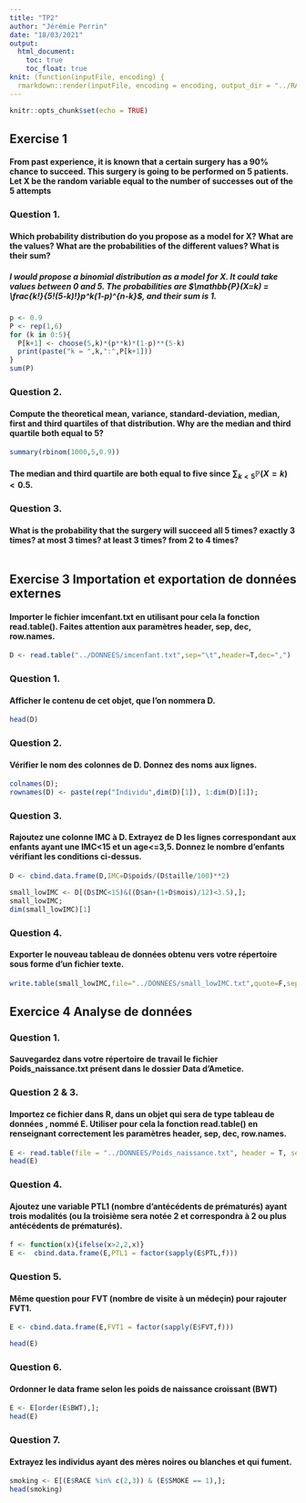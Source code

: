 ```yaml
---
title: "TP2"
author: "Jérémie Perrin"
date: "18/03/2021"
output: 
  html_document:
    toc: true
    toc_float: true
knit: (function(inputFile, encoding) {
  rmarkdown::render(inputFile, encoding = encoding, output_dir = "../RAPPORTS/") })
---
```


```r
knitr::opts_chunk$set(echo = TRUE)
```

## Exercise 1 
#### From past experience, it is known that a certain surgery has a 90% chance to succeed. This surgery is going to be performed on 5 patients. Let X be the random variable equal to the number of successes out of the 5 attempts
### Question 1.
#### Which probability distribution do you propose as a model for X? What are the values? What are the probabilities of the different values? What is their sum?
##### I would propose a binomial distribution as a model for X. It could take values between 0 and 5. The probabilities are $\mathbb{P}(X=k) = \frac{k!}{5!(5-k)!}p^k(1-p)^{n-k}$, and their sum is 1.
```r
p <- 0.9
P <- rep(1,6)
for (k in 0:5){
  P[k+1] <- choose(5,k)*(p**k)*(1-p)**(5-k)
  print(paste("k = ",k,":",P[k+1]))
}
sum(P)
```
### Question 2.
#### Compute the theoretical mean, variance, standard-deviation, median, first and third quartiles of that distribution. Why are the median and third quartile both equal to 5?
```r
summary(rbinom(1000,5,0.9))
```
#### The median and third quartile are both equal to five since $\sum_{k < 5} \mathbb{P}(X = k) < 0.5$.

### Question 3.
#### What is the probability that the surgery will succeed all 5 times? exactly 3 times? at most 3 times? at least 3 times? from 2 to 4 times?

```r

```


## Exercise 3 <b>Importation et exportation de données externes</b>
#### Importer le  fichier  imcenfant.txt en utilisant  pour cela la fonction read.table(). Faites attention aux  paramètres header, sep, dec, row.names.
```r
D <- read.table("../DONNEES/imcenfant.txt",sep="\t",header=T,dec=",")
```

### Question 1.
#### Afficher le contenu de cet objet, que l’on nommera D.
```r
head(D)
```
### Question 2.
#### Vérifier le nom des colonnes de D. Donnez des noms aux lignes.
```r
colnames(D);
rownames(D) <- paste(rep("Individu",dim(D)[1]), 1:dim(D)[1]);
```
### Question 3.
#### Rajoutez une colonne IMC à  D. Extrayez de D les lignes correspondant aux enfants ayant une IMC<15 et un age<=3,5. Donnez le nombre d'enfants vérifiant les conditions ci-dessus.
```r
D <- cbind.data.frame(D,IMC=D$poids/(D$taille/100)**2)
```

```r
small_lowIMC <- D[(D$IMC<15)&((D$an+(1+D$mois)/12)<3.5),]; 
small_lowIMC;
dim(small_lowIMC)[1]
```
### Question 4.
#### Exporter le nouveau  tableau de données  obtenu vers votre répertoire sous forme d’un fichier texte.

```r
write.table(small_lowIMC,file="../DONNEES/small_lowIMC.txt",quote=F,sep = '\t')
```

## Exercice 4 <b>Analyse de données</b>
### Question 1.
#### Sauvegardez   dans votre répertoire de travail le  fichier Poids_naissance.txt présent  dans le dossier  Data d’Ametice.
### Question 2 & 3.
#### Importez ce fichier dans R, dans un objet qui sera de type  tableau de données , nommé E. Utiliser pour cela la fonction read.table() en renseignant correctement les paramètres 	header, sep, dec, row.names.
```r
E <- read.table(file = "../DONNEES/Poids_naissance.txt", header = T, sep ='\t', row.names = 1);
head(E)
```

### Question 4.
#### Ajoutez une variable PTL1 (nombre d'antécédents de prématurés) ayant trois modalités (ou la troisième sera notée 2 et correspondra à 2 ou plus antécédents de prématurés).
```r
f <- function(x){ifelse(x>2,2,x)}
E <-  cbind.data.frame(E,PTL1 = factor(sapply(E$PTL,f)))
```

### Question 5.
#### Même question pour FVT (nombre de visite à un médeçin) pour rajouter FVT1.
```r
E <- cbind.data.frame(E,FVT1 = factor(sapply(E$FVT,f)))
```
```r
head(E)
```

### Question 6.
#### Ordonner le data frame selon  les poids de naissance croissant (BWT)
```r
E <- E[order(E$BWT),];
head(E)
```
### Question 7.
#### Extrayez les individus ayant des mères noires ou blanches et qui fument.

```r
smoking <- E[(E$RACE %in% c(2,3)) & (E$SMOKE == 1),];
head(smoking)
```

